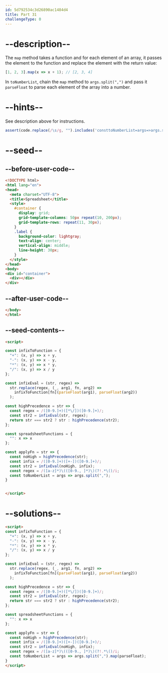 ```yaml
---
id: 5d792534c3d26890ac1484d4
title: Part 31
challengeType: 0
---
```


# --description--

The `map` method takes a function and for each element of an array, it passes the element to the function and replace the element with the return value:

```js
[1, 2, 3].map(x => x + 1); // [2, 3, 4]
```

In `toNumberList`, chain the `map` method to `args.split(",")` and pass it `parseFloat` to parse each element of the array into a number.

# --hints--

See description above for instructions.

```js
assert(code.replace(/\s/g, "").includes('consttoNumberList=args=>args.split(",").map(parseFloat)'));
```

# --seed--

## --before-user-code--

```html
<!DOCTYPE html>
<html lang="en">
<head>
  <meta charset="UTF-8">
  <title>Spreadsheet</title>
  <style>
    #container {
      display: grid;
      grid-template-columns: 50px repeat(10, 200px);
      grid-template-rows: repeat(11, 30px);
    }
    .label {
      background-color: lightgray;
      text-align: center;
      vertical-align: middle;
      line-height: 30px;
    }
  </style>
</head>
<body>
<div id="container">
  <div></div>
</div>
```

## --after-user-code--

```html
</body>
</html>
```

## --seed-contents--

```html
<script>

const infixToFunction = {
  "+": (x, y) => x + y,
  "-": (x, y) => x - y,
  "*": (x, y) => x * y,
  "/": (x, y) => x / y
};

const infixEval = (str, regex) =>
  str.replace(regex, (_, arg1, fn, arg2) =>
    infixToFunction[fn](parseFloat(arg1), parseFloat(arg2))
  );

const highPrecedence = str => {
  const regex = /([0-9.]+)([*\/])([0-9.]+)/;
  const str2 = infixEval(str, regex);
  return str === str2 ? str : highPrecedence(str2);
};

const spreadsheetFunctions = {
  "": x => x
};

const applyFn = str => {
  const noHigh = highPrecedence(str);
  const infix = /([0-9.]+)([+-])([0-9.]+)/;
  const str2 = infixEval(noHigh, infix);
  const regex = /([a-z]*)\(([0-9., ]*)\)(?!.*\()/i;
  const toNumberList = args => args.split(",");
}


</script>
```

# --solutions--

```html
<script>
const infixToFunction = {
  "+": (x, y) => x + y,
  "-": (x, y) => x - y,
  "*": (x, y) => x * y,
  "/": (x, y) => x / y
};

const infixEval = (str, regex) =>
  str.replace(regex, (_, arg1, fn, arg2) =>
    infixToFunction[fn](parseFloat(arg1), parseFloat(arg2))
  );

const highPrecedence = str => {
  const regex = /([0-9.]+)([*\/])([0-9.]+)/;
  const str2 = infixEval(str, regex);
  return str === str2 ? str : highPrecedence(str2);
};

const spreadsheetFunctions = {
  "": x => x
};

const applyFn = str => {
  const noHigh = highPrecedence(str);
  const infix = /([0-9.]+)([+-])([0-9.]+)/;
  const str2 = infixEval(noHigh, infix);
  const regex = /([a-z]*)\(([0-9., ]*)\)(?!.*\()/i;
  const toNumberList = args => args.split(",").map(parseFloat);
}
</script>
```
